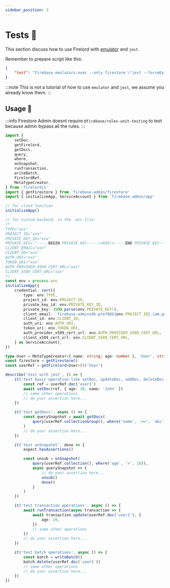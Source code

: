 ```yaml
---
sidebar_position: 3
---
```


# Tests 🧪

This section discuss how to use Firelord with [emulator](https://firebase.google.com/docs/emulator-suite) and `jest`.

Remember to prepare script like this:

```json
{
	"test": "firebase emulators:exec --only firestore \"jest --forceExit\""
}
```

:::note
This is not a tutorial of how to use `emulator` and `jest`, we assume you already know them.
:::


## Usage 🦜

:::info
Firestore Admin doesnt require `@firebase/rules-unit-testing` to test because admin bypass all the rules.
:::

```ts
import {
	setDoc,
	getFirelord,
	getDocs,
	query,
	where,
	onSnapshot,
	runTransaction,
	writeBatch,
	FirelordRef,
	MetaTypeCreator,
} from 'firelordjs'
import { getFirestore } from 'firebase-admin/firestore'
import { initializeApp, ServiceAccount } from 'firebase-admin/app'

// for cloud function
initializeApp()

// for custom backend, in the .env file:
/* 
TYPE="xxx"
PROJECT_ID="xxx"
PRIVATE_KEY_ID="xxx"
PRIVATE_KEY='"-----BEGIN PRIVATE KEY-----\nXXX\n-----END PRIVATE KEY-----\n"' # yup, must enclosed inside single quotes
CLIENT_EMAIL="xxx"
CLIENT_ID="xxx"
AUTH_URI="xxx"
TOKEN_URI="xxx"
AUTH_PROVIDER_X509_CERT_URL="xxx"
CLIENT_X509_CERT_URL="xxx"
*/
const env = process.env
initializeApp({
	credential: cert({
		type: env.TYPE,
		project_id: env.PROJECT_ID,
		private_key_id: env.PRIVATE_KEY_ID,
		private_key: JSON.parse(env.PRIVATE_KEY!),
		client_email: `firebase-adminsdk-ptef8@${env.PROJECT_ID}.iam.gserviceaccount.com`,
		client_id: env.CLIENT_ID,
		auth_uri: env.AUTH_URI,
		token_uri: env.TOKEN_URI,
		auth_provider_x509_cert_url: env.AUTH_PROVIDER_X509_CERT_URL,
		client_x509_cert_url: env.CLIENT_X509_CERT_URL,
	} as ServiceAccount),
})

type User = MetaTypeCreator<{ name: string; age: number }, 'User', string>
const firestore = getFirestore()
const userRef = getFirelord<User>()('User')

describe('test with jest', () => {
	it('test basic operation like setDoc, updateDoc, addDoc, deleteDoc etc etc', async () => {
		const ref = userRef.doc('user1')
		await setDoc(ref, { age: 30, name: 'John' })
		// some other operations
		// do your assertion here...
	})

	it('test getDocs', async () => {
		const querySnapshot = await getDocs(
			query(userRef.collectionGroup(), where('name', '==', 'abc'))
		)
		// do your assertion here...
	})

	it('test onSnapshot', done => {
		expect.hasAssertions()

		const unsub = onSnapshot(
			query(userRef.collection(), where('age', '>', 10)),
			async querySnapshot => {
				// do your assertion here...
				unsub()
				done()
			}
		)
	})

	it('test transaction operations', async () => {
		await runTransaction(async transaction => {
			await transaction.update(userRef.doc('user1'), {
				age: 20,
			})
			// some other operations
		})
		// do your assertion here...
	})

	it('test batch operations', async () => {
		const batch = writeBatch()
		batch.delete(userRef.doc('user1'))
		// some other operations
		// do your assertion here...
	})
})
```
